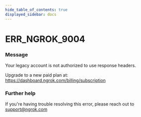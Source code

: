 ```yaml
---
hide_table_of_contents: true
displayed_sidebar: docs
---
```



# ERR_NGROK_9004

### Message

Your legacy account is not authorized to use response headers.

Upgrade to a new paid plan at: https://dashboard.ngrok.com/billing/subscription

<ErrorDetails error="err_ngrok_9004" />

### Further help

If you're having trouble resolving this error, please reach out to [support@ngrok.com](mailto:support@ngrok.com?subject=Help%20with%20ERR_NGROK_9004)
